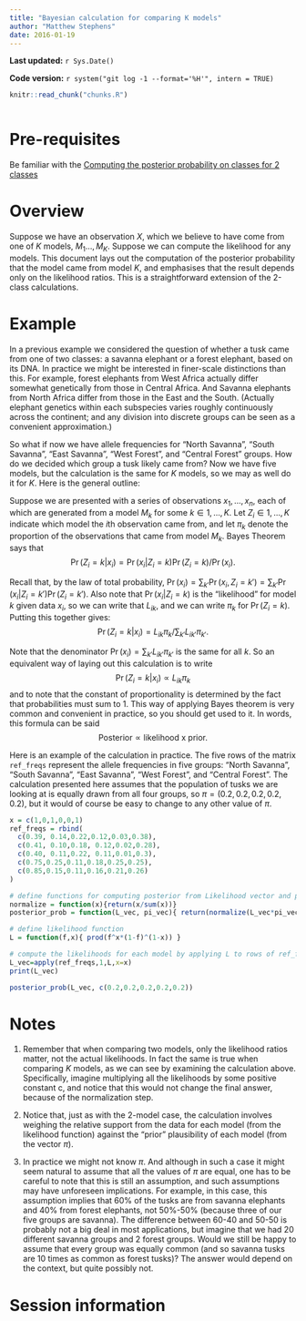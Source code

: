 ```yaml
---
title: "Bayesian calculation for comparing K models"
author: "Matthew Stephens"
date: 2016-01-19
---
```


**Last updated:** `r Sys.Date()`

**Code version:** `r system("git log -1 --format='%H'", intern = TRUE)`

```r
knitr::read_chunk("chunks.R")
```

```r
```

# Pre-requisites

Be familiar with the [Computing the posterior probability on classes for 2 classes](LR_and_BF.html)

# Overview

Suppose we have an observation $X$, which we believe to have come from one of $K$ models, $M_1 \dots, M_K$. Suppose we can compute the likelihood for any models. This document lays out the computation of the posterior probability that the model came from model $K$, and emphasises that the result depends only on the likelihood ratios.  This is a straightforward extension of the 2-class calculations. 

# Example

In a previous example we considered the question of whether a tusk came from one of two classes: a savanna elephant or a forest elephant, based on its DNA. In practice we might be interested in finer-scale distinctions than this. For example, forest elephants from West Africa actually differ somewhat genetically from those in Central Africa. And Savanna elephants from North Africa differ from those in the East and the South. (Actually elephant genetics within each subspecies varies roughly continuously across the continent; and any division into discrete groups can be seen as a convenient approximation.)

So what if now we have allele frequencies for "North Savanna", "South Savanna", "East Savanna", "West Forest", and "Central Forest" groups. How do we decided which group a tusk likely came from?
Now we have five models, but the calculation is the same for $K$ models, so we may as well do it for $K$. Here is the general outline:

Suppose we are presented with a series of observations $x_1,\dots,x_n$, each of which are generated from a model $M_k$ for some $k \in {1,\dots,K}$. Let $Z_i\in {1,\dots,K}$ indicate which model the $i$th observation came from, and let $\pi_k$ denote the proportion of the observations that came from model $M_k$. Bayes Theorem says that
$$\Pr(Z_i = k | x_i) = \Pr(x_i | Z_i = k) \Pr(Z_i=k)/ \Pr(x_i).$$

Recall that, by the law of total probability, $\Pr(x_i) = \sum_{k'} \Pr(x_i, Z_i=k') = \sum_{k'} \Pr(x_i | Z_i=k')\Pr(Z_i=k')$. Also note that $\Pr(x_i | Z_i=k)$ is the "likelihood" for model $k$ given data $x_i$, so we can write that $L_{ik}$, and we can write $\pi_k$ for $\Pr(Z_i=k)$.
Putting this together gives:
$$\Pr(Z_i = k | x_i) = L_{ik} \pi_k / \sum_{k'} L_{ik'} \pi_{k'}.$$

Note that the denominator $\Pr(x_i)=\sum_{k'} L_{ik'} \pi_{k'}$ is the same for all $k$. So an equivalent way of laying out this calculation is to write
$$\Pr(Z_i = k | x_i) \propto L_{ik} \pi_k$$
and to note that the constant of proportionality is determined by the fact that
probabilities must sum to 1. This way of applying Bayes theorem is very common and convenient in practice, so you should get used to it. In words, this formula can be said
$$\text{Posterior} \propto \text{likelihood x prior}.$$

Here is an example of the calculation in practice. The five rows of the matrix ``ref_freqs`` represent the allele frequencies in five groups: "North Savanna", "South Savanna", "East Savanna", "West Forest", and "Central Forest". The calculation presented here assumes that the population of tusks we are looking at is equally drawn from all four groups, so $\pi=(0.2,0.2,0.2,0.2,0.2)$, but it would of course be easy to change to any other value of $\pi$.
```r
x = c(1,0,1,0,0,1)
ref_freqs = rbind(
  c(0.39, 0.14,0.22,0.12,0.03,0.38),
  c(0.41, 0.10,0.18, 0.12,0.02,0.28),
  c(0.40, 0.11,0.22, 0.11,0.01,0.3),
  c(0.75,0.25,0.11,0.18,0.25,0.25),
  c(0.85,0.15,0.11,0.16,0.21,0.26)
)

# define functions for computing posterior from Likelihood vector and pi vector
normalize = function(x){return(x/sum(x))}
posterior_prob = function(L_vec, pi_vec){ return(normalize(L_vec*pi_vec)) }

# define likelihood function
L = function(f,x){ prod(f^x*(1-f)^(1-x)) }

# compute the likelihoods for each model by applying L to rows of ref_freqs
L_vec=apply(ref_freqs,1,L,x=x)
print(L_vec)

posterior_prob(L_vec, c(0.2,0.2,0.2,0.2,0.2))
```

# Notes

1. Remember that when comparing two models, only the likelihood ratios matter, not the actual likelihoods. In fact the same is true when comparing $K$ models, as we can see by examining the calculation above. Specifically, imagine multiplying all the likelihoods by some positive constant c, and notice that this would not change the final answer, because of the normalization step. 

2. Notice that, just as with the 2-model case, the calculation involves weighing the relative support from the data for each model (from the likelihood function) against the "prior" plausibility of each model (from the vector $\pi$).

3. In practice we might not know $\pi$. And although in such a case it might seem natural to assume that all the values of $\pi$ are equal, one has to be careful to note that this is still an assumption, and such assumptions may have unforeseen implications. For example, in this case, this assumption implies that 60% of the tusks are from savanna elephants and 40% from forest elephants, not 50%-50% (because three of our five groups are savanna). The difference between 60-40 and 50-50 is probably not a big deal in most applications, but imagine that we had 20 different savanna groups and 2 forest groups. Would we still be happy to assume that every group was equally common (and so savanna tusks are 10 times as common as forest tusks)? The answer would depend on the context, but quite possibly not.




# Session information

```r
```
